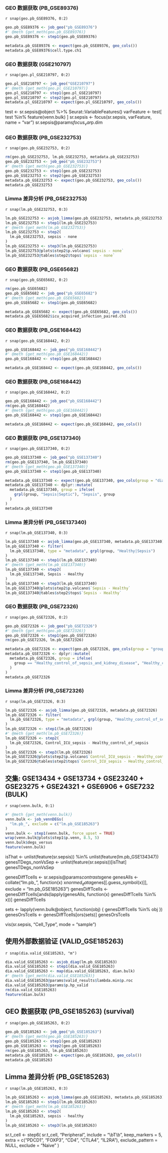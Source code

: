 

### GEO 数据获取 (PB_GSE89376)

`r snap(geo.pb_GSE89376, 0:2)`

```r
geo.pb_GSE89376 <- job_geo("pb_GSE89376")
#' @meth {get_meth(geo.pb_GSE89376)}
geo.pb_GSE89376 <- step1(geo.pb_GSE89376)

metadata.pb_GSE89376 <- expect(geo.pb_GSE89376, geo_cols())
metadata.pb_GSE89376$cell.type.ch1
```

### GEO 数据获取 (GSE210797)

`r snap(geo.pl_GSE210797, 0:2)`

```r
geo.pl_GSE210797 <- job_geo("GSE210797")
#' @meth {get_meth(geo.pl_GSE210797)}
geo.pl_GSE210797 <- step1(geo.pl_GSE210797)
geo.pl_GSE210797 <- step2(geo.pl_GSE210797)
metadata.pl_GSE210797 <- expect(geo.pl_GSE210797, geo_cols())
```

test <- sr.sepsis@object %>% Seurat::VariableFeatures()
varFeature <- test[ test %in% feature(venn.bulk) ]
sr.sepsis <- focus(sr.sepsis, varFeature, name = "var")
sr.sepsis@params$focus_var$p.dim

### GEO 数据获取 (PB_GSE232753)

`r snap(geo.pb_GSE232753, 0:2)`

```r
rm(geo.pb_GSE232753, lm.pb_GSE232753, metadata.pb_GSE232753)
geo.pb_GSE232753 <- job_geo("pb_GSE232753")
#' @meth {get_meth(geo.pb_GSE232753)}
geo.pb_GSE232753 <- step1(geo.pb_GSE232753)
geo.pb_GSE232753 <- step2(geo.pb_GSE232753)
metadata.pb_GSE232753 <- expect(geo.pb_GSE232753, geo_cols())
metadata.pb_GSE232753
```

### Limma 差异分析 (PB_GSE232753)

`r snap(lm.pb_GSE232753, 0:3)`

```r
lm.pb_GSE232753 <- asjob_limma(geo.pb_GSE232753, metadata.pb_GSE232753)
lm.pb_GSE232753 <- step1(lm.pb_GSE232753)
#' @meth {get_meth(lm.pb_GSE232753)}
lm.pb_GSE232753 <- step2(
  lm.pb_GSE232753, sepsis - none
)
lm.pb_GSE232753 <- step3(lm.pb_GSE232753)
lm.pb_GSE232753@plots$step2$p.volcano$`sepsis - none`
lm.pb_GSE232753@tables$step2$tops$`sepsis - none`
```


### GEO 数据获取 (PB_GSE65682)

`r snap(geo.pb_GSE65682, 0:2)`

```r
rm(geo.pb_GSE65682)
geo.pb_GSE65682 <- job_geo("pb_GSE65682")
#' @meth {get_meth(geo.pb_GSE65682)}
geo.pb_GSE65682 <- step1(geo.pb_GSE65682)

metadata.pb_GSE65682 <- expect(geo.pb_GSE65682, geo_cols())
metadata.pb_GSE65682$icu_acquired_infection_paired.ch1
```



### GEO 数据获取 (PB_GSE168442)

`r snap(geo.pb_GSE168442, 0:2)`

```r
geo.pb_GSE168442 <- job_geo("pb_GSE168442")
#' @meth {get_meth(geo.pb_GSE168442)}
geo.pb_GSE168442 <- step1(geo.pb_GSE168442)

metadata.pb_GSE168442 <- expect(geo.pb_GSE168442, geo_cols())
```

### GEO 数据获取 (PB_GSE168442)

`r snap(geo.pb_GSE168442, 0:2)`

```r
geo.pb_GSE168442 <- job_geo("pb_GSE168442")
rm(geo.pb_GSE168442)
#' @meth {get_meth(geo.pb_GSE168442)}
geo.pb_GSE168442 <- step1(geo.pb_GSE168442)

metadata.pb_GSE168442 <- expect(geo.pb_GSE168442, geo_cols())
```

### GEO 数据获取 (PB_GSE137340)

`r snap(geo.pb_GSE137340, 0:2)`

```r
geo.pb_GSE137340 <- job_geo("pb_GSE137340")
rm(geo.pb_GSE137340, lm.pb_GSE137340)
#' @meth {get_meth(geo.pb_GSE137340)}
geo.pb_GSE137340 <- step1(geo.pb_GSE137340)

metadata.pb_GSE137340 <- expect(geo.pb_GSE137340, geo_cols(group = "diagnosis"))
metadata.pb_GSE137340 <- dplyr::mutate(
  metadata.pb_GSE137340, group = ifelse(
    grpl(group, "Sepsis|Septic"), "Sepsis", group
  )
)
metadata.pb_GSE137340
```

### Limma 差异分析 (PB_GSE137340)

`r snap(lm.pb_GSE137340, 0:3)`

```r
lm.pb_GSE137340 <- asjob_limma(geo.pb_GSE137340, metadata.pb_GSE137340)
lm.pb_GSE137340 <- filter(
  lm.pb_GSE137340, type = "metadata", grpl(group, "Healthy|Sepsis")
)
lm.pb_GSE137340 <- step1(lm.pb_GSE137340)
#' @meth {get_meth(lm.pb_GSE137340)}
lm.pb_GSE137340 <- step2(
  lm.pb_GSE137340, Sepsis - Healthy
)
lm.pb_GSE137340 <- step3(lm.pb_GSE137340)
lm.pb_GSE137340@plots$step2$p.volcano$`Sepsis - Healthy`
lm.pb_GSE137340@tables$step2$tops$`Sepsis - Healthy`
```

### GEO 数据获取 (PB_GSE72326)

`r snap(geo.pb_GSE72326, 0:2)`

```r
geo.pb_GSE72326 <- job_geo("pb_GSE72326")
#' @meth {get_meth(geo.pb_GSE72326)}
geo.pb_GSE72326 <- step1(geo.pb_GSE72326)
rm(geo.pb_GSE72326, lm.pb_GSE72326)

metadata.pb_GSE72326 <- expect(geo.pb_GSE72326, geo_cols(group = "group"))
metadata.pb_GSE72326 <- dplyr::mutate(
  metadata.pb_GSE72326, group = ifelse(
    group == "Healthy_control_of_sepsis_and_kidney_disease", "Healthy_control_of_sepsis", group
  )
)
metadata.pb_GSE72326
```

### Limma 差异分析 (PB_GSE72326)

`r snap(lm.pb_GSE72326, 0:3)`

```r
lm.pb_GSE72326 <- asjob_limma(geo.pb_GSE72326, metadata.pb_GSE72326)
lm.pb_GSE72326 <- filter(
  lm.pb_GSE72326, type = "metadata", grpl(group, "Healthy_control_of_sepsis|ICU_sepsis")
)
lm.pb_GSE72326 <- step1(lm.pb_GSE72326)
#' @meth {get_meth(lm.pb_GSE72326)}
lm.pb_GSE72326 <- step2(
  lm.pb_GSE72326, Control_ICU_sepsis - Healthy_control_of_sepsis
)
lm.pb_GSE72326 <- step3(lm.pb_GSE72326)
lm.pb_GSE72326@plots$step2$p.volcano$`Control_ICU_sepsis - Healthy_control_of_sepsis`
lm.pb_GSE72326@tables$step2$tops$`Control_ICU_sepsis - Healthy_control_of_sepsis`
```

## 交集: GSE13434 + GSE13734 + GSE23240 + GSE23275 + GSE24321 + GSE6906 + GSE7232 (BULK)

`r snap(venn.bulk, 0:1)`

```r
#' @meth {get_meth(venn.bulk)}
venn.bulk <- job_vennDEGs(
  "lm.pb_", exclude = c("lm.pb_GSE185263")
)
venn.bulk <- step1(venn.bulk, force_upset = TRUE)
wrap(venn.bulk@plots$step1$p.venn, 8.5, 5)
venn.bulk$degs_versus
feature(venn.bulk)
```

isThat <- unlist(feature(sr.sepsis)) %in% unlist(feature(lm.pb_GSE134347))
genesTDegs_nonVsSep <- unlist(feature(sr.sepsis))[isThat]
genesTDegs_nonVsSep

genesDiffTcells <- sr.sepsis@params$contrasts$gene
genesAlls <- collate("lm.pb_", function(x) x$normed_data$genes[[.guess_symbol(x)]], exclude = "lm.pb_GSE185263")
genesDiffTcells <- genesDiffTcells[ands(lapply(genesAlls, function(x) genesDiffTcells %in% x))]
genesDiffTcells


sets <- lapply(venn.bulk@object,
  function(obj) {
    genesDiffTcells %in% obj
  })
genesOrsTcells <- genesDiffTcells[ors(sets)]
genesOrsTcells

vis(sr.sepsis, "Cell_Type", mode = "sample")

## 使用外部数据验证 (VALID_GSE185263)

`r snap(dia.valid_GSE185263, "m")`

```r
dia.valid_GSE185263 <- asjob_diag(lm.pb_GSE185263)
dia.valid_GSE185263 <- step1(dia.valid_GSE185263)
dia.valid_GSE185263 <- map(dia.valid_GSE185263, dian.bulk)
#' @meth {get_meth(dia.valid_GSE185263)}
dia.valid_GSE185263@params$valid_results$lambda.min$p.roc
dia.valid_GSE185263@params$p.hp_valid
rm(dia.valid_GSE185263)
feature(dian.bulk)
```

## GEO 数据获取 (PB_GSE185263) (survival)

`r snap(geo.pb_GSE185263, 0:2)`

```r
geo.pb_GSE185263 <- job_geo("pb_GSE185263")
#' @meth {get_meth(geo.pb_GSE185263)}
geo.pb_GSE185263 <- step1(geo.pb_GSE185263)
geo.pb_GSE185263 <- step2(geo.pb_GSE185263)
rm(geo.pb_GSE185263, lm.pb_GSE185263)
metadata.pb_GSE185263 <- expect(geo.pb_GSE185263, geo_cols())
metadata.pb_GSE185263
```

## Limma 差异分析 (PB_GSE185263)

`r snap(lm.pb_GSE185263, 0:3)`

```r
lm.pb_GSE185263 <- asjob_limma(geo.pb_GSE185263, metadata.pb_GSE185263)
lm.pb_GSE185263 <- step1(lm.pb_GSE185263)
#' @meth {get_meth(lm.pb_GSE185263)}
lm.pb_GSE185263 <- step2(
  lm.pb_GSE185263, sepsis - healthy
)
lm.pb_GSE185263 <- step3(lm.pb_GSE185263)
```


sr.t_cell <- step6(
  sr.t_cell, "Peripheral", include = "\\bT\\b", keep_markers = 5,
  extra = c("PDCD1", "FOXP3", "CD4", "CTLA4", "IL2RA"), 
  exclude_pattern = NULL, exclude = "Naive"
)

